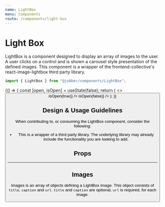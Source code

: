 ```yaml
---
name: LightBox
menu: Components
route: /components/light-box
---
```



# Light Box

<ComponentStatus stage="pre" responsive="no" accessible="no" />

LightBox is a component designed to display an array of images to the user. A
user clicks on a control and is shown a carousel style presentation of the
defined images. This component is a wrapper of the frontend-collective's
react-image-lightbox third party library.

```ts
import { LightBox } from "@jobber/components/LightBox";
```

<Playground>
  {() => {
    const [open, isOpen] = useState(false);
    return (
      <>
        <Button label="😈" onClick={() => isOpen(true)} />
        <LightBox
          open={open}
          images={[
            {
              title: "😃",
              url: "https://i.imgur.com/6Jcfgnp.jpg",
              caption: "Happy face"
            },
            {
              title: "😮",
              url: "https://i.imgur.com/OsLxYkT.jpg",
              caption: "Suprised face"
            },
            {
              url: "https://i.imgur.com/uigfzs5.jpg"
            }
          ]}
          onRequestClose={() => isOpen(false)}
        />
      </>
    );
  }}
</Playground>

## Design & Usage Guidelines

When contributing to, or consuming the LightBox component, consider the
following:

- This is a wrapper of a third party library. The underlying library may already
  include the functionality you are looking to add.

## Props

<Props of={LightBox} />

---

## Images

Images is an array of objects defining a LightBox image. This object consists of
`title`, `caption` and `url`. `title` and `caption` are optional, `url` is
required, for each image.
